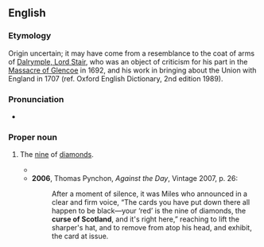 ==English==
{{wikipedia|Curse of Scotland|lang=en}}

===Etymology===
Origin uncertain; it may have come from a resemblance to the coat of arms of [[w:John Dalrymple, 1st Earl of Stair|Dalrymple, Lord Stair]], who was an object of criticism for his part in the [[w:Massacre of Glencoe|Massacre of Glencoe]] in 1692, and his work in bringing about the Union with England in 1707 (ref. Oxford English Dictionary, 2nd edition 1989).

===Pronunciation===
* {{audio|En-au-curse of Scotland.ogg|Audio (AU)|lang=en}}

===Proper noun===
{{en-proper noun}}

# {{lb|en|cards|slang}} The [[nine]] of [[diamonds]].
#* {{quote-text|lang=en|year=1920|author={{w|Peter B. Kyne}}|title=The Understanding Heart|chapter=IV|passage=With a mixed hand and the highest card the '''curse of Scotland''', I've seen that man stand pat in a game with four millionaire mining men.}}
#* '''2006''', Thomas Pynchon, ''Against the Day'', Vintage 2007, p. 26:
#*: After a moment of silence, it was Miles who announced in a clear and firm voice, “The cards you have put down there all happen to be black—your ‘red’ is the nine of diamonds, the '''curse of Scotland''', and it's right here,” reaching to lift the sharper's hat, and to remove from atop his head, and exhibit, the card at issue.